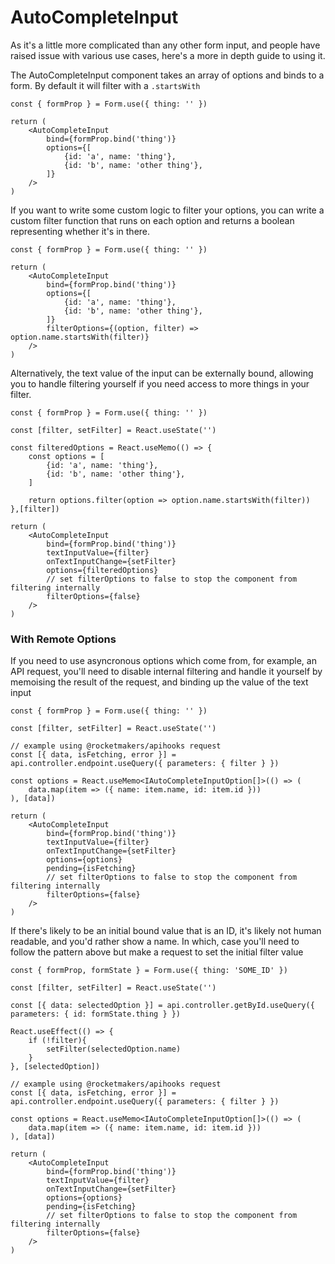
<Meta title="Form/AutoCompleteInput Guide" />

# AutoCompleteInput

As it's a little more complicated than any other form input, and people have raised issue with various use cases, here's a more in depth guide to using it.

The AutoCompleteInput component takes an array of options and binds to a form. By default it will filter with a `.startsWith`

```tsx
const { formProp } = Form.use({ thing: '' })

return (
    <AutoCompleteInput
        bind={formProp.bind('thing')}
        options={[
            {id: 'a', name: 'thing'},
            {id: 'b', name: 'other thing'},
        ]} 
    />
)
```

If you want to write some custom logic to filter your options, you can write a custom filter function that runs on each option and returns a boolean representing whether it's in there.

```tsx
const { formProp } = Form.use({ thing: '' })

return (
    <AutoCompleteInput 
        bind={formProp.bind('thing')}
        options={[
            {id: 'a', name: 'thing'},
            {id: 'b', name: 'other thing'},
        ]} 
        filterOptions={(option, filter) => option.name.startsWith(filter)} 
    />
)
```

Alternatively, the text value of the input can be externally bound, allowing you to handle filtering yourself if you need access to more things in your filter.

```tsx
const { formProp } = Form.use({ thing: '' })

const [filter, setFilter] = React.useState('')

const filteredOptions = React.useMemo(() => {
    const options = [
        {id: 'a', name: 'thing'},
        {id: 'b', name: 'other thing'},
    ]

    return options.filter(option => option.name.startsWith(filter))
},[filter])

return (
    <AutoCompleteInput 
        bind={formProp.bind('thing')}
        textInputValue={filter}
        onTextInputChange={setFilter}
        options={filteredOptions} 
        // set filterOptions to false to stop the component from filtering internally
        filterOptions={false} 
    />
)
```

### With Remote Options

If you need to use asyncronous options which come from, for example, an API request, you'll need to disable internal filtering and handle it yourself by memoising the result of the request, and binding up the value of the text input

```tsx
const { formProp } = Form.use({ thing: '' })

const [filter, setFilter] = React.useState('')

// example using @rocketmakers/apihooks request
const [{ data, isFetching, error }] = api.controller.endpoint.useQuery({ parameters: { filter } })

const options = React.useMemo<IAutoCompleteInputOption[]>(() => (
    data.map(item => ({ name: item.name, id: item.id }))
), [data])

return (
    <AutoCompleteInput
        bind={formProp.bind('thing')}
        textInputValue={filter}
        onTextInputChange={setFilter}
        options={options}
        pending={isFetching}
        // set filterOptions to false to stop the component from filtering internally
        filterOptions={false} 
    />
)
```

If there's likely to be an initial bound value that is an ID, it's likely not human readable, and you'd rather show a name. In which, case you'll need to follow the pattern above but make a request to set the initial filter value

```tsx
const { formProp, formState } = Form.use({ thing: 'SOME_ID' })

const [filter, setFilter] = React.useState('')

const [{ data: selectedOption }] = api.controller.getById.useQuery({ parameters: { id: formState.thing } })

React.useEffect(() => {
    if (!filter){
        setFilter(selectedOption.name)
    }
}, [selectedOption])

// example using @rocketmakers/apihooks request
const [{ data, isFetching, error }] = api.controller.endpoint.useQuery({ parameters: { filter } })

const options = React.useMemo<IAutoCompleteInputOption[]>(() => (
    data.map(item => ({ name: item.name, id: item.id }))
), [data])

return (
    <AutoCompleteInput
        bind={formProp.bind('thing')}
        textInputValue={filter}
        onTextInputChange={setFilter}
        options={options}
        pending={isFetching}
        // set filterOptions to false to stop the component from filtering internally
        filterOptions={false} 
    />
)
```